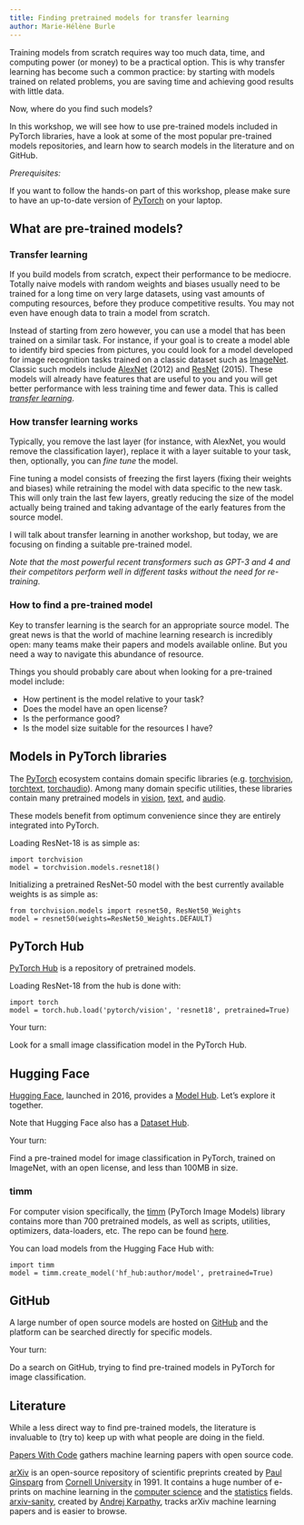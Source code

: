 ```yaml
---
title: Finding pretrained models for transfer learning
author: Marie-Hélène Burle
---
```


:::{.def}

Training models from scratch requires way too much data, time, and computing power (or money) to be a practical option. This is why transfer learning has become such a common practice: by starting with models trained on related problems, you are saving time and achieving good results with little data.

Now, where do you find such models?

In this workshop, we will see how to use pre-trained models included in PyTorch libraries, have a look at some of the most popular pre-trained models repositories, and learn how to search models in the literature and on GitHub.

:::

:::{.box}

*Prerequisites:*

If you want to follow the hands-on part of this workshop, please make sure to have an up-to-date version of [PyTorch](https://pytorch.org/get-started/locally/) on your laptop.

:::

## What are pre-trained models?

### Transfer learning

If you build models from scratch, expect their performance to be mediocre. Totally naive models with random weights and biases usually need to be trained for a long time on very large datasets, using vast amounts of computing resources, before they produce competitive results. You may not even have enough data to train a model from scratch.

Instead of starting from zero however, you can use a model that has been trained on a similar task. For instance, if your goal is to create a model able to identify bird species from pictures, you could look for a model developed for image recognition tasks trained on a classic dataset such as [ImageNet](https://en.wikipedia.org/wiki/ImageNet). Classic such models include [AlexNet](https://en.wikipedia.org/wiki/AlexNet) (2012) and [ResNet](https://en.wikipedia.org/wiki/Residual_neural_network) (2015). These models will already have features that are useful to you and you will get better performance with less training time and fewer data. This is called *[transfer learning](https://en.wikipedia.org/wiki/Transfer_learning#:~:text=Transfer%20learning%20(TL)%20is%20a,when%20trying%20to%20recognize%20trucks.)*.

### How transfer learning works

Typically, you remove the last layer (for instance, with AlexNet, you would remove the classification layer), replace it with a layer suitable to your task, then, optionally, you can *fine tune* the model.

Fine tuning a model consists of freezing the first layers (fixing their weights and biases) while retraining the model with data specific to the new task. This will only train the last few layers, greatly reducing the size of the model actually being trained and taking advantage of the early features from the source model.

I will talk about transfer learning in another workshop, but today, we are focusing on finding a suitable pre-trained model.

*Note that the most powerful recent transformers such as GPT-3 and 4 and their competitors perform well in different tasks without the need for re-training.*

### How to find a pre-trained model

Key to transfer learning is the search for an appropriate source model. The great news is that the world of machine learning research is incredibly open: many teams make their papers and models available online. But you need a way to navigate this abundance of resource.

Things you should probably care about when looking for a pre-trained model include:

- How pertinent is the model relative to your task?
- Does the model have an open license?
- Is the performance good?
- Is the model size suitable for the resources I have?

## Models in PyTorch libraries

The [PyTorch](https://pytorch.org/) ecosystem contains domain specific libraries (e.g. [torchvision](https://pytorch.org/vision/stable/index.html), [torchtext](https://pytorch.org/text/stable/index.html), [torchaudio](https://pytorch.org/audio/stable/index.html)). Among many domain specific utilities, these libraries contain many pretrained models in [vision](https://pytorch.org/vision/stable/models.html), [text](https://pytorch.org/text/main/models.html), and [audio](https://pytorch.org/audio/stable/models.html).

These models benefit from optimum convenience since they are entirely integrated into PyTorch.

:::{.example}

Loading ResNet-18 is as simple as:

:::

```.python
import torchvision
model = torchvision.models.resnet18()
```

:::{.example}

Initializing a pretrained ResNet-50 model with the best currently available weights is as simple as:

:::

```.python
from torchvision.models import resnet50, ResNet50_Weights
model = resnet50(weights=ResNet50_Weights.DEFAULT)
```

## PyTorch Hub

[PyTorch Hub](https://pytorch.org/hub/) is a repository of pretrained models.

:::{.example}

Loading ResNet-18 from the hub is done with:

:::

```.python
import torch
model = torch.hub.load('pytorch/vision', 'resnet18', pretrained=True)
```

:::{.exo}

:::{.yourturn}

Your turn:

:::

Look for a small image classification model in the PyTorch Hub.

:::

## Hugging Face

[Hugging Face](https://en.wikipedia.org/wiki/Hugging_Face), launched in 2016, provides a [Model Hub](https://huggingface.co/models). Let's explore it together.

:::{.note}

Note that Hugging Face also has a [Dataset Hub](https://huggingface.co/datasets).

:::

:::{.exo}

:::{.yourturn}

Your turn:

:::

Find a pre-trained model for image classification in PyTorch, trained on ImageNet, with an open license, and less than 100MB in size.

:::

### timm

For computer vision specifically, the [timm](https://huggingface.co/docs/timm/index) (PyTorch Image Models) library contains more than 700 pretrained models, as well as scripts, utilities, optimizers, data-loaders, etc. The repo can be found [here](https://github.com/huggingface/pytorch-image-models).

You can load models from the Hugging Face Hub with:

```.python
import timm
model = timm.create_model('hf_hub:author/model', pretrained=True)
```

## GitHub

A large number of open source models are hosted on [GitHub](https://github.com/) and the platform can be searched directly for specific models.

:::{.exo}

:::{.yourturn}

Your turn:

:::

Do a search on GitHub, trying to find pre-trained models in PyTorch for image classification.

:::

## Literature

While a less direct way to find pre-trained models, the literature is invaluable to (try to) keep up with what people are doing in the field.

[Papers With Code](https://paperswithcode.com/) gathers machine learning papers with open source code.

[arXiv](https://arxiv.org/) is an open-source repository of scientific preprints created by [Paul Ginsparg](https://en.wikipedia.org/wiki/Paul_Ginsparg) from [Cornell University](https://en.wikipedia.org/wiki/Cornell_University) in 1991. It contains a huge number of e-prints on machine learning in the [computer science](https://arxiv.org/list/cs.LG/recent) and the [statistics](https://arxiv.org/list/stat.ML/recent) fields. [arxiv-sanity](https://arxiv-sanity-lite.com/), created by [Andrej Karpathy](https://en.wikipedia.org/wiki/Andrej_Karpathy), tracks arXiv machine learning papers and is easier to browse.
